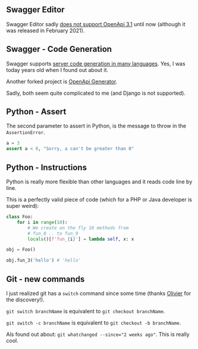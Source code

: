 

<ArticleLayout title={title} description={description} publishedAt={publishedAt}>

## Swagger Editor

Swagger Editor sadly [does not support OpenApi 3.1](https://github.com/swagger-api/swagger-editor/issues/2638) until now (although it was released in February 2021).

## Swagger - Code Generation

Swagger supports [server code generation in many languages](https://swagger.io/tools/swagger-codegen/).
Yes, I was today years old when I found out about it.

Another forked project is [OpenApi Generator](https://github.com/OpenAPITools/openapi-generator).

Sadly, both seem quite complicated to me (and Django is not supported).

## Python - Assert

The second parameter to assert in Python, is the message to throw in the `AssertionError`.

```python
a = 3
assert a < 0, "Sorry, a can't be greater than 0"
```

## Python - Instructions

Python is really more flexible than other languages and it reads code line by line.

This is a perfectly valid piece of code (which for a PHP or Java developer is super weird):

```python
class Foo:
    for i in range(10):
        # We create on the fly 10 methods from
        # fun_0 .. to fun_9
        locals()[f'fun_{i}'] = lambda self, x: x

obj = Foo()

obj.fun_3('hello') # 'hello'
```

## Git - new commands

I just realized git has a `switch` command since some time (thanks [Olivier](https://devblog.dunsap.com/) for the discovery!).

`git switch branchName` is equivalent to `git checkout branchName`.

`git switch -c branchName` is equivalent to `git checkout -b branchName`.

Als found out about: `git whatchanged --since="2 weeks ago"`. This is really cool.

</ArticleLayout>

